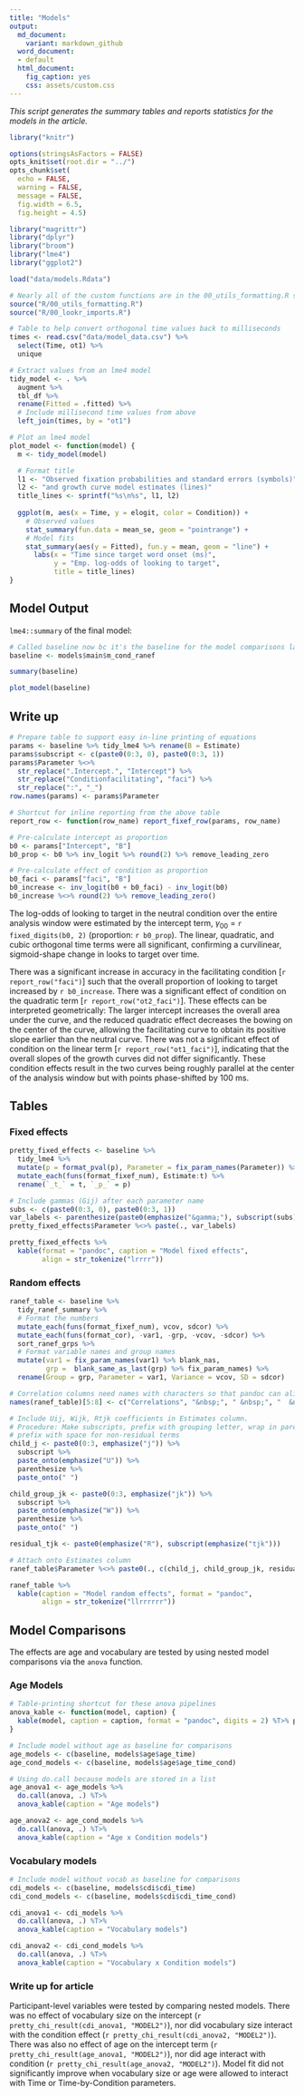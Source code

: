 ```yaml
---
title: "Models"
output:
  md_document:
    variant: markdown_github
  word_document:
  - default
  html_document:
    fig_caption: yes
    css: assets/custom.css
---
```


_This script generates the summary tables and reports statistics for the 
models in the article._

```r
library("knitr")

options(stringsAsFactors = FALSE)
opts_knit$set(root.dir = "../")
opts_chunk$set(
  echo = FALSE,
  warning = FALSE,
  message = FALSE,
  fig.width = 6.5,
  fig.height = 4.5)
```


```r
library("magrittr")
library("dplyr")
library("broom")
library("lme4")
library("ggplot2")

load("data/models.Rdata")

# Nearly all of the custom functions are in the 00_utils_formatting.R script
source("R/00_utils_formatting.R")
source("R/00_lookr_imports.R")

# Table to help convert orthogonal time values back to milliseconds
times <- read.csv("data/model_data.csv") %>% 
  select(Time, ot1) %>% 
  unique

# Extract values from an lme4 model
tidy_model <- . %>% 
  augment %>% 
  tbl_df %>% 
  rename(Fitted = .fitted) %>%
  # Include millisecond time values from above
  left_join(times, by = "ot1")

# Plot an lme4 model
plot_model <- function(model) {
  m <- tidy_model(model)

  # Format title
  l1 <- "Observed fixation probabilities and standard errors (symbols)"
  l2 <- "and growth curve model estimates (lines)"
  title_lines <- sprintf("%s\n%s", l1, l2)
  
  ggplot(m, aes(x = Time, y = elogit, color = Condition)) +
    # Observed values
    stat_summary(fun.data = mean_se, geom = "pointrange") +
    # Model fits
    stat_summary(aes(y = Fitted), fun.y = mean, geom = "line") +
      labs(x = "Time since target word onset (ms)",
           y = "Emp. log-odds of looking to target",
           title = title_lines)
}
```


## Model Output

`lme4::summary` of the final model:

```r
# Called baseline now bc it's the baseline for the model comparisons later
baseline <- models$main$m_cond_ranef

summary(baseline)
```

```r
plot_model(baseline)
```



## Write up

```r
# Prepare table to support easy in-line printing of equations
params <- baseline %>% tidy_lme4 %>% rename(B = Estimate)
params$subscript <- c(paste0(0:3, 0), paste0(0:3, 1))
params$Parameter %<>% 
  str_replace(".Intercept.", "Intercept") %>%
  str_replace("Conditionfacilitating", "faci") %>%
  str_replace(":", "_")
row.names(params) <- params$Parameter

# Shortcut for inline reporting from the above table
report_row <- function(row_name) report_fixef_row(params, row_name)

# Pre-calculate intercept as proportion
b0 <- params["Intercept", "B"]
b0_prop <- b0 %>% inv_logit %>% round(2) %>% remove_leading_zero

# Pre-calculate effect of condition as proportion
b0_faci <- params["faci", "B"]
b0_increase <- inv_logit(b0 + b0_faci) - inv_logit(b0)
b0_increase %<>% round(2) %>% remove_leading_zero()
```

The log-odds of looking to target in the neutral condition over the entire 
analysis window were estimated by the intercept term, 
_&gamma;_<sub>00</sub>&nbsp;=&nbsp;`r fixed_digits(b0, 2)` 
(proportion:&nbsp;`r b0_prop`). The linear, quadratic, and cubic orthogonal 
time terms were all significant, confirming a curvilinear, sigmoid-shape change 
in looks to target over time.

There was a significant increase in accuracy in the facilitating condition 
[`r report_row("faci")`] such that the overall proportion of looking to target 
increased by `r b0_increase`. There was a significant effect of condition on 
the quadratic term [`r report_row("ot2_faci")`]. These effects can be 
interpreted geometrically: The larger intercept increases the overall area 
under the curve, and the reduced quadratic effect decreases the bowing on the 
center of the curve, allowing the facilitating curve to obtain its positive 
slope earlier than the neutral curve. There was not a significant effect of 
condition on the linear term [`r report_row("ot1_faci")`], indicating that the 
overall slopes of the growth curves did not differ significantly. These 
condition effects result in the two curves being roughly parallel at the 
center of the analysis window but with points phase-shifted by 100 ms. 



## Tables

### Fixed effects

```r
pretty_fixed_effects <- baseline %>% 
  tidy_lme4 %>% 
  mutate(p = format_pval(p), Parameter = fix_param_names(Parameter)) %>% 
  mutate_each(funs(format_fixef_num), Estimate:t) %>% 
  rename(`_t_` = t, `_p_` = p)

# Include gammas (Gij) after each parameter name
subs <- c(paste0(0:3, 0), paste0(0:3, 1))
var_labels <- parenthesize(paste0(emphasize("&gamma;"), subscript(subs)))
pretty_fixed_effects$Parameter %<>% paste(., var_labels)

pretty_fixed_effects %>% 
  kable(format = "pandoc", caption = "Model fixed effects", 
        align = str_tokenize("lrrrr"))
```

### Random effects

```r
ranef_table <- baseline %>% 
  tidy_ranef_summary %>% 
  # Format the numbers
  mutate_each(funs(format_fixef_num), vcov, sdcor) %>%
  mutate_each(funs(format_cor), -var1, -grp, -vcov, -sdcor) %>%
  sort_ranef_grps %>%
  # Format variable names and group names
  mutate(var1 = fix_param_names(var1) %>% blank_nas,
         grp =  blank_same_as_last(grp) %>% fix_param_names) %>% 
  rename(Group = grp, Parameter = var1, Variance = vcov, SD = sdcor)

# Correlation columns need names with characters so that pandoc can align them
names(ranef_table)[5:8] <- c("Correlations", "&nbsp;", " &nbsp;", "  &nbsp;")

# Include Uij, Wijk, Rtjk coefficients in Estimates column. 
# Procedure: Make subscripts, prefix with grouping letter, wrap in parens,
# prefix with space for non-residual terms
child_j <- paste0(0:3, emphasize("j")) %>% 
  subscript %>% 
  paste_onto(emphasize("U")) %>% 
  parenthesize %>% 
  paste_onto(" ")

child_group_jk <- paste0(0:3, emphasize("jk")) %>% 
  subscript %>% 
  paste_onto(emphasize("W")) %>% 
  parenthesize %>% 
  paste_onto(" ")

residual_tjk <- paste0(emphasize("R"), subscript(emphasize("tjk")))

# Attach onto Estimates column
ranef_table$Parameter %<>% paste0(., c(child_j, child_group_jk, residual_tjk))

ranef_table %>% 
  kable(caption = "Model random effects", format = "pandoc", 
        align = str_tokenize("llrrrrrr"))
```



## Model Comparisons

The effects are age and vocabulary are tested by using nested model comparisons 
via the `anova` function. 


### Age Models

```r
# Table-printing shortcut for these anova pipelines
anova_kable <- function(model, caption) {
  kable(model, caption = caption, format = "pandoc", digits = 2) %T>% print
}

# Include model without age as baseline for comparisons
age_models <- c(baseline, models$age$age_time)
age_cond_models <- c(baseline, models$age$age_time_cond)

# Using do.call because models are stored in a list
age_anova1 <- age_models %>% 
  do.call(anova, .) %T>% 
  anova_kable(caption = "Age models")

age_anova2 <- age_cond_models %>% 
  do.call(anova, .) %T>% 
  anova_kable(caption = "Age x Condition models")
```


### Vocabulary models

```r
# Include model without vocab as baseline for comparisons
cdi_models <- c(baseline, models$cdi$cdi_time)
cdi_cond_models <- c(baseline, models$cdi$cdi_time_cond)

cdi_anova1 <- cdi_models %>% 
  do.call(anova, .) %T>% 
  anova_kable(caption = "Vocabulary models")

cdi_anova2 <- cdi_cond_models %>% 
  do.call(anova, .) %T>% 
  anova_kable(caption = "Vocabulary x Condition models")
```


### Write up for article

Participant-level variables were tested by comparing nested models. There was
no effect of vocabulary size on the intercept 
(`r pretty_chi_result(cdi_anova1, "MODEL2")`), nor did vocabulary size interact 
with the condition effect (`r pretty_chi_result(cdi_anova2, "MODEL2")`). 
There was also no effect of age on the intercept term 
(`r pretty_chi_result(age_anova1, "MODEL2")`), nor did age interact with 
condition (`r pretty_chi_result(age_anova2, "MODEL2")`). Model fit did not 
significantly improve when vocabulary size or age were allowed to interact with 
Time or Time-by-Condition parameters.
